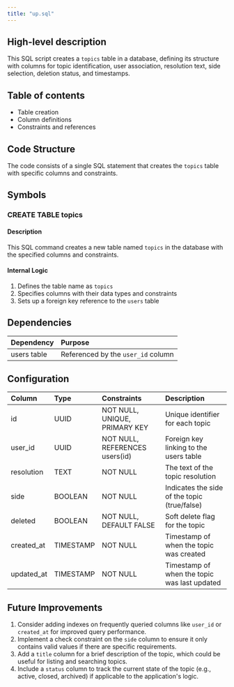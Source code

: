 ```yaml
---
title: "up.sql"
---
```


## High-level description
This SQL script creates a `topics` table in a database, defining its structure with columns for topic identification, user association, resolution text, side selection, deletion status, and timestamps.

## Table of contents
- Table creation
- Column definitions
- Constraints and references

## Code Structure
The code consists of a single SQL statement that creates the `topics` table with specific columns and constraints.

## Symbols

### CREATE TABLE topics
#### Description
This SQL command creates a new table named `topics` in the database with the specified columns and constraints.

#### Internal Logic
1. Defines the table name as `topics`
2. Specifies columns with their data types and constraints
3. Sets up a foreign key reference to the `users` table

## Dependencies
| Dependency | Purpose |
|:-----------|:--------|
| users table | Referenced by the `user_id` column |

## Configuration
| Column | Type | Constraints | Description |
|:-------|:-----|:------------|:------------|
| id | UUID | NOT NULL, UNIQUE, PRIMARY KEY | Unique identifier for each topic |
| user_id | UUID | NOT NULL, REFERENCES users(id) | Foreign key linking to the users table |
| resolution | TEXT | NOT NULL | The text of the topic resolution |
| side | BOOLEAN | NOT NULL | Indicates the side of the topic (true/false) |
| deleted | BOOLEAN | NOT NULL, DEFAULT FALSE | Soft delete flag for the topic |
| created_at | TIMESTAMP | NOT NULL | Timestamp of when the topic was created |
| updated_at | TIMESTAMP | NOT NULL | Timestamp of when the topic was last updated |

## Future Improvements
1. Consider adding indexes on frequently queried columns like `user_id` or `created_at` for improved query performance.
2. Implement a check constraint on the `side` column to ensure it only contains valid values if there are specific requirements.
3. Add a `title` column for a brief description of the topic, which could be useful for listing and searching topics.
4. Include a `status` column to track the current state of the topic (e.g., active, closed, archived) if applicable to the application's logic.